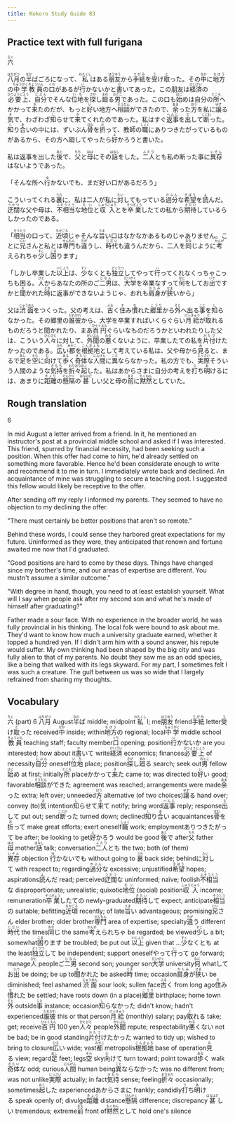 ```yaml
---
title: Kokoro Study Guide 83
---
```


## Practice text with full furigana

<p>
<ruby><rb>六</rb><rt>ろく</rt></ruby>
</p>

<p>
<ruby><rb>八月</rb><rt>はちがつ</rt></ruby>の<ruby><rb>半</rb><rt>なか</rt></ruby>ばごろになって、<ruby><rb>私</rb><rt>わたくし</rt></ruby>はある<ruby><rb>朋友</rb><rt>ほうゆう</rt></ruby>から<ruby><rb>手紙</rb><rt>てがみ</rt></ruby>を<ruby><rb>受</rb><rt>う</rt></ruby>け<ruby><rb>取</rb><rt>と</rt></ruby>った。その<ruby><rb>中</rb><rt>なか</rt></ruby>に<ruby><rb>地方</rb><rt>ちほう</rt></ruby>の<ruby><rb>中学</rb><rt>ちゅうがく</rt></ruby><ruby><rb>教員</rb><rt>きょういん</rt></ruby>の<ruby><rb>口</rb><rt>くち</rt></ruby>があるが<ruby><rb>行</rb><rt>い</rt></ruby>かないかと<ruby><rb>書</rb><rt>か</rt></ruby>いてあった。この朋友は<ruby><rb>経済</rb><rt>けいざい</rt></ruby>の<ruby><rb>必要上</rb><rt>ひつようじょう</rt></ruby>、<ruby><rb>自分</rb><rt>じぶん</rt></ruby>でそんな<ruby><rb>位地</rb><rt>いち</rt></ruby>を<ruby><rb>探</rb><rt>さが</rt></ruby>し<ruby><rb>廻</rb><rt>まわ</rt></ruby>る<ruby><rb>男</rb><rt>おとこ</rt></ruby>であった。この口も<ruby><rb>始</rb><rt>はじ</rt></ruby>めは自分の<ruby><rb>所</rb><rt>ところ</rt></ruby>へかかって<ruby><rb>来</rb><rt>き</rt></ruby>たのだが、もっと<ruby><rb>好</rb><rt>い</rt></ruby>い地方へ<ruby><rb>相談</rb><rt>そうだん</rt></ruby>ができたので、<ruby><rb>余</rb><rt>あま</rt></ruby>った<ruby><rb>方</rb><rt>ほう</rt></ruby>を私に<ruby><rb>譲</rb><rt>ゆず</rt></ruby>る<ruby><rb>気</rb><rt>き</rt></ruby>で、わざわざ<ruby><rb>知</rb><rt>し</rt></ruby>らせて<ruby><rb>来</rb><rt>き</rt></ruby>てくれたのであった。私はすぐ<ruby><rb>返事</rb><rt>へんじ</rt></ruby>を<ruby><rb>出</rb><rt>だ</rt></ruby>して<ruby><rb>断</rb><rt>ことわ</rt></ruby>った。<ruby><rb>知</rb><rt>し</rt></ruby>り<ruby><rb>合</rb><rt>あ</rt></ruby>いの中には、ずいぶん<ruby><rb>骨</rb><rt>ほね</rt></ruby>を<ruby><rb>折</rb><rt>お</rt></ruby>って、教師の<ruby><rb>職</rb><rt>しょく</rt></ruby>にありつきたがっているものがあるから、その方へ廻してやったら<ruby><rb>好</rb><rt>よ</rt></ruby>かろうと書いた。
</p>

<p>
私は返事を出した<ruby><rb>後</rb><rt>あと</rt></ruby>で、<ruby><rb>父</rb><rt>ちち</rt></ruby>と<ruby><rb>母</rb><rt>はは</rt></ruby>にその<ruby><rb>話</rb><rt>はなし</rt></ruby>をした。<ruby><rb>二人</rb><rt>ふたり</rt></ruby>とも私の断った事に<ruby><rb>異存</rb><rt>いぞん</rt></ruby>はないようであった。
</p>

<p>
「そんな所へ<ruby><rb>行</rb><rt>ゆ</rt></ruby>かないでも、まだ好い口があるだろう」
</p>

<p>
こういってくれる<ruby><rb>裏</rb><rt>うら</rt></ruby>に、私は二人が私に<ruby><rb>対</rb><rt>たい</rt></ruby>してもっている<ruby><rb>過分</rb><rt>かぶん</rt></ruby>な<ruby><rb>希望</rb><rt>きぼう</rt></ruby>を<ruby><rb>読</rb><rt>よ</rt></ruby>んだ。<ruby><rb>迂闊</rb><rt>うかつ</rt></ruby>な父や母は、<ruby><rb>不相当</rb><rt>ふそうとう</rt></ruby>な<ruby><rb>地位</rb><rt>ちい</rt></ruby>と<ruby><rb>収入</rb><rt>しゅうにゅう</rt></ruby>とを<ruby><rb>卒業</rb><rt>そつぎょう</rt></ruby>したての私から<ruby><rb>期待</rb><rt>きたい</rt></ruby>しているらしかったのである。
</p>

<p>
「<ruby><rb>相当</rb><rt>そうとう</rt></ruby>の口って、<ruby><rb>近頃</rb><rt>ちかごろ</rt></ruby>じゃそんな<ruby><rb>旨</rb><rt>うま</rt></ruby>い口はなかなかあるものじゃありません。ことに<ruby><rb>兄</rb><rt>にい</rt></ruby>さんと私とは<ruby><rb>専門</rb><rt>せんもん</rt></ruby>も<ruby><rb>違</rb><rt>ちが</rt></ruby>うし、<ruby><rb>時代</rb><rt>じだい</rt></ruby>も違うんだから、二人を<ruby><rb>同</rb><rt>おな</rt></ruby>じように<ruby><rb>考</rb><rt>かんが</rt></ruby>えられちゃ<ruby><rb>少</rb><rt>すこ</rt></ruby>し<ruby><rb>困</rb><rt>こま</rt></ruby>ります」
</p>

<p>
「しかし卒業した<ruby><rb>以上</rb><rt>いじょう</rt></ruby>は、<ruby><rb>少</rb><rt>すく</rt></ruby>なくとも<ruby><rb>独立</rb><rt>どくりつ</rt></ruby>してやって<ruby><rb>行</rb><rt>い</rt></ruby>ってくれなくっちゃこっちも困る。<ruby><rb>人</rb><rt>ひと</rt></ruby>からあなたの所のご<ruby><rb>二男</rb><rt>じなん</rt></ruby>は、<ruby><rb>大学</rb><rt>だいがく</rt></ruby>を卒業なすって<ruby><rb>何</rb><rt>なに</rt></ruby>をしてお<ruby><rb>出</rb><rt>いで</rt></ruby>ですかと<ruby><rb>聞</rb><rt>き</rt></ruby>かれた<ruby><rb>時</rb><rt>とき</rt></ruby>に返事ができないようじゃ、おれも<ruby><rb>肩身</rb><rt>かたみ</rt></ruby>が<ruby><rb>狭</rb><rt>せま</rt></ruby>いから」
</p>

<p>
父は<ruby><rb>渋面</rb><rt>じゅうめん</rt></ruby>をつくった。父の考えは、<ruby><rb>古</rb><rt>ふる</rt></ruby>く<ruby><rb>住</rb><rt>す</rt></ruby>み<ruby><rb>慣</rb><rt>な</rt></ruby>れた<ruby><rb>郷里</rb><rt>こうり</rt></ruby>から<ruby><rb>外</rb><rt>そと</rt></ruby>へ出る<ruby><rb>事</rb><rt>こと</rt></ruby>を<ruby><rb>知</rb><rt>し</rt></ruby>らなかった。その郷里の<ruby><rb>誰彼</rb><rt>だれかれ</rt></ruby>から、大学を卒業すればいくらぐらい<ruby><rb>月給</rb><rt>げっきゅう</rt></ruby>が<ruby><rb>取</rb><rt>と</rt></ruby>れるものだろうと聞かれたり、まあ<ruby><rb>百円</rb><rt>ひゃくえん</rt></ruby>ぐらいなものだろうかといわれたりした父は、こういう<ruby><rb>人々</rb><rt>ひとびと</rt></ruby>に対して、<ruby><rb>外聞</rb><rt>がいぶん</rt></ruby>の<ruby><rb>悪</rb><rt>わる</rt></ruby>くないように、卒業したての私を<ruby><rb>片付</rb><rt>かたづ</rt></ruby>けたかったのである。<ruby><rb>広</rb><rt>ひろ</rt></ruby>い<ruby><rb>都</rb><rt>みやこ</rt></ruby>を<ruby><rb>根拠地</rb><rt>こんきょち</rt></ruby>として考えている私は、父や母から<ruby><rb>見</rb><rt>み</rt></ruby>ると、まるで<ruby><rb>足</rb><rt>あし</rt></ruby>を<ruby><rb>空</rb><rt>そら</rt></ruby>に<ruby><rb>向</rb><rt>む</rt></ruby>けて<ruby><rb>歩</rb><rt>ある</rt></ruby>く<ruby><rb>奇体</rb><rt>きたい</rt></ruby>な<ruby><rb>人間</rb><rt>にんげん</rt></ruby>に<ruby><rb>異</rb><rt>こと</rt></ruby>ならなかった。私の方でも、<ruby><rb>実際</rb><rt>じっさい</rt></ruby>そういう人間のような<ruby><rb>気持</rb><rt>きもち</rt></ruby>を<ruby><rb>折々</rb><rt>おりおり</rt></ruby><ruby><rb>起</rb><rt>おこ</rt></ruby>した。私はあからさまに自分の考えを<ruby><rb>打</rb><rt>う</rt></ruby>ち<ruby><rb>明</rb><rt>あ</rt></ruby>けるには、あまりに<ruby><rb>距離</rb><rt>きょり</rt></ruby>の<ruby><rb>懸隔</rb><rt>けんかく</rt></ruby>の<ruby><rb>甚</rb><rt>はなはだ</rt></ruby>しい父と母の<ruby><rb>前</rb><rt>まえ</rt></ruby>に<ruby><rb>黙然</rb><rt>もくねん</rt></ruby>としていた。
</p>


## Rough translation

6

In mid August a letter arrived from a friend. In it, he mentioned an instructor's post at a provincial middle school and asked if I was interested. This friend, spurred by financial necessity, had been seeking such a position. When this offer had come to him, he'd already settled on something more favorable. Hence he'd been considerate enough to write and recommend it to me in turn. I immediately wrote back and declined. An acquaintance of mine was struggling to secure a teaching post. I suggested this fellow would likely be receptive to the offer.

After sending off my reply I informed my parents. They seemed to have no objection to my declining the offer.

"There must certainly be better positions that aren't so remote."

Behind these words, I could sense they harbored great expectations for my future. Uninformed as they were, they anticipated that renown and fortune awaited me now that I'd graduated.

"Good positions are hard to come by these days. Things have changed since my brother's time, and our areas of expertise are different. You mustn't assume a similar outcome."

"With degree in hand, though, you need to at least establish yourself. What will I say when people ask after my second son and what he's made of himself after graduating?"

Father made a sour face. With no experience in the broader world, he was fully provincial in his thinking. The local folk were bound to ask about me. They'd want to know how much a university graduate earned, whether it topped a hundred yen. If I didn't arm him with a sound answer, his repute would suffer. My own thinking had been shaped by the big city and was fully alien to that of my parents. No doubt they saw me as an odd species, like a being that walked with its legs skyward. For my part, I sometimes felt I was such a creature. The gulf between us was so wide that I largely refrained from sharing my thoughts. 


## Vocabulary

<p>
<span class="vocabstudy"><ruby><rb>六</rb><rt>ろく</rt></ruby>&nbsp;(part) 6</span>
<span class="vocabstudy"><ruby><rb>八月</rb><rt>はちがつ</rt></ruby>&nbsp;August</span><span class="vocabstudy"><ruby><rb>半</rb><rt>なか</rt></ruby>ば&nbsp;middle; midpoint</span><span class="vocabstudy"><ruby><rb>私</rb><rt>わたくし</rt></ruby>&nbsp;I; me</span><span class="vocabstudy"><ruby><rb>朋友</rb><rt>ほうゆう</rt></ruby>&nbsp;friend</span><span class="vocabstudy"><ruby><rb>手紙</rb><rt>てがみ</rt></ruby>&nbsp;letter</span><span class="vocabstudy"><ruby><rb>受</rb><rt>う</rt></ruby>け<ruby><rb>取</rb><rt>と</rt></ruby>った&nbsp;received</span><span class="vocabstudy"><ruby><rb>中</rb><rt>なか</rt></ruby>&nbsp;inside; within</span><span class="vocabstudy"><ruby><rb>地方</rb><rt>ちほう</rt></ruby>の&nbsp;regional; local</span><span class="vocabstudy"><ruby><rb>中学</rb><rt>ちゅうがく</rt></ruby>&nbsp;middle school</span><span class="vocabstudy"><ruby><rb>教員</rb><rt>きょういん</rt></ruby>&nbsp;teaching staff; faculty member</span><span class="vocabstudy"><ruby><rb>口</rb><rt>くち</rt></ruby>&nbsp;opening; position</span><span class="vocabstudy"><ruby><rb>行</rb><rt>い</rt></ruby>かないか&nbsp;are you interested; how about it</span><span class="vocabstudy"><ruby><rb>書</rb><rt>か</rt></ruby>いて&nbsp;write</span><span class="vocabstudy"><ruby><rb>経済</rb><rt>けいざい</rt></ruby>&nbsp;economics; finances</span><span class="vocabstudy"><ruby><rb>必要上</rb><rt>ひつようじょう</rt></ruby>&nbsp;of necessity</span><span class="vocabstudy"><ruby><rb>自分</rb><rt>じぶん</rt></ruby>&nbsp;oneself</span><span class="vocabstudy"><ruby><rb>位地</rb><rt>いち</rt></ruby>&nbsp;place; position</span><span class="vocabstudy"><ruby><rb>探</rb><rt>さが</rt></ruby>し<ruby><rb>廻</rb><rt>まわ</rt></ruby>る&nbsp;search; seek out</span><span class="vocabstudy"><ruby><rb>男</rb><rt>おとこ</rt></ruby>&nbsp;fellow</span><span class="vocabstudy"><ruby><rb>始</rb><rt>はじ</rt></ruby>め&nbsp;at first; initially</span><span class="vocabstudy"><ruby><rb>所</rb><rt>ところ</rt></ruby>&nbsp;place</span><span class="vocabstudy">かかって<ruby><rb>来</rb><rt>き</rt></ruby>た&nbsp;came to; was directed to</span><span class="vocabstudy"><ruby><rb>好</rb><rt>い</rt></ruby>い&nbsp;good; favorable</span><span class="vocabstudy"><ruby><rb>相談</rb><rt>そうだん</rt></ruby>ができた&nbsp;agreement was reached; arrangements were made</span><span class="vocabstudy"><ruby><rb>余</rb><rt>あま</rt></ruby>った&nbsp;extra; left over; unneeded</span><span class="vocabstudy"><ruby><rb>方</rb><rt>ほう</rt></ruby>&nbsp;alternative (of two choices)</span><span class="vocabstudy"><ruby><rb>譲</rb><rt>ゆず</rt></ruby>る&nbsp;hand over; convey (to)</span><span class="vocabstudy"><ruby><rb>気</rb><rt>き</rt></ruby>&nbsp;intention</span><span class="vocabstudy"><ruby><rb>知</rb><rt>し</rt></ruby>らせて<ruby><rb>来</rb><rt>き</rt></ruby>て&nbsp;notify; bring word</span><span class="vocabstudy"><ruby><rb>返事</rb><rt>へんじ</rt></ruby>&nbsp;reply; response</span><span class="vocabstudy"><ruby><rb>出</rb><rt>だ</rt></ruby>して&nbsp;put out; send</span><span class="vocabstudy"><ruby><rb>断</rb><rt>ことわ</rt></ruby>った&nbsp;turned down; declined</span><span class="vocabstudy"><ruby><rb>知</rb><rt>し</rt></ruby>り<ruby><rb>合</rb><rt>あ</rt></ruby>い&nbsp;acquaintances</span><span class="vocabstudy"><ruby><rb>骨</rb><rt>ほね</rt></ruby>を<ruby><rb>折</rb><rt>お</rt></ruby>って&nbsp;make great efforts; exert oneself</span><span class="vocabstudy"><ruby><rb>職</rb><rt>しょく</rt></ruby>&nbsp;work; employment</span><span class="vocabstudy">ありつきたがって&nbsp;be after; be looking to get</span><span class="vocabstudy"><ruby><rb>好</rb><rt>よ</rt></ruby>かろう&nbsp;would be good</span>
<span class="vocabstudy"><ruby><rb>後</rb><rt>あと</rt></ruby>で&nbsp;after</span><span class="vocabstudy"><ruby><rb>父</rb><rt>ちち</rt></ruby>&nbsp;father</span><span class="vocabstudy"><ruby><rb>母</rb><rt>はは</rt></ruby>&nbsp;mother</span><span class="vocabstudy"><ruby><rb>話</rb><rt>はなし</rt></ruby>&nbsp;talk; conversation</span><span class="vocabstudy"><ruby><rb>二人</rb><rt>ふたり</rt></ruby>とも&nbsp;the two; both (of them)</span><span class="vocabstudy"><ruby><rb>異存</rb><rt>いぞん</rt></ruby>&nbsp;objection</span>
<span class="vocabstudy"><ruby><rb>行</rb><rt>ゆ</rt></ruby>かないでも&nbsp;without going to</span>
<span class="vocabstudy"><ruby><rb>裏</rb><rt>うら</rt></ruby>&nbsp;back side; behind</span><span class="vocabstudy">に<ruby><rb>対</rb><rt>たい</rt></ruby>して&nbsp;with respect to; regarding</span><span class="vocabstudy"><ruby><rb>過分</rb><rt>かぶん</rt></ruby>な&nbsp;excessive; unjustified</span><span class="vocabstudy"><ruby><rb>希望</rb><rt>きぼう</rt></ruby>&nbsp;hopes; aspirations</span><span class="vocabstudy"><ruby><rb>読</rb><rt>よ</rt></ruby>んだ&nbsp;read; perceived</span><span class="vocabstudy"><ruby><rb>迂闊</rb><rt>うかつ</rt></ruby>な&nbsp;uninformed; naïve; foolish</span><span class="vocabstudy"><ruby><rb>不相当</rb><rt>ふそうとう</rt></ruby>な&nbsp;disproportionate; unrealistic; quixotic</span><span class="vocabstudy"><ruby><rb>地位</rb><rt>ちい</rt></ruby>&nbsp;(social) position</span><span class="vocabstudy"><ruby><rb>収入</rb><rt>しゅうにゅう</rt></ruby>&nbsp;income; remuneration</span><span class="vocabstudy"><ruby><rb>卒業</rb><rt>そつぎょう</rt></ruby>したての&nbsp;newly-graduated</span><span class="vocabstudy"><ruby><rb>期待</rb><rt>きたい</rt></ruby>して&nbsp;expect; anticipate</span>
<span class="vocabstudy"><ruby><rb>相当</rb><rt>そうとう</rt></ruby>の&nbsp;suitable; befitting</span><span class="vocabstudy"><ruby><rb>近頃</rb><rt>ちかごろ</rt></ruby>&nbsp;recently; of late</span><span class="vocabstudy"><ruby><rb>旨</rb><rt>うま</rt></ruby>い&nbsp;advantageous; promising</span><span class="vocabstudy"><ruby><rb>兄</rb><rt>にい</rt></ruby>さん&nbsp;elder brother; older brother</span><span class="vocabstudy"><ruby><rb>専門</rb><rt>せんもん</rt></ruby>&nbsp;area of expertise; specialty</span><span class="vocabstudy"><ruby><rb>違</rb><rt>ちが</rt></ruby>う&nbsp;different</span><span class="vocabstudy"><ruby><rb>時代</rb><rt>じだい</rt></ruby>&nbsp;the times</span><span class="vocabstudy"><ruby><rb>同</rb><rt>おな</rt></ruby>じ&nbsp;the same</span><span class="vocabstudy"><ruby><rb>考</rb><rt>かんが</rt></ruby>えられちゃ&nbsp;be regarded; be viewed</span><span class="vocabstudy"><ruby><rb>少</rb><rt>すこ</rt></ruby>し&nbsp;a bit; somewhat</span><span class="vocabstudy"><ruby><rb>困</rb><rt>こま</rt></ruby>ります&nbsp;be troubled; be put out</span>
<span class="vocabstudy"><ruby><rb>以上</rb><rt>いじょう</rt></ruby>&nbsp;given that ...</span><span class="vocabstudy"><ruby><rb>少</rb><rt>すく</rt></ruby>なくとも&nbsp;at the least</span><span class="vocabstudy"><ruby><rb>独立</rb><rt>どくりつ</rt></ruby>して&nbsp;be independent; support oneself</span><span class="vocabstudy">やって<ruby><rb>行</rb><rt>い</rt></ruby>って&nbsp;go forward; manage</span><span class="vocabstudy"><ruby><rb>人</rb><rt>ひと</rt></ruby>&nbsp;people</span><span class="vocabstudy">ご<ruby><rb>二男</rb><rt>じなん</rt></ruby>&nbsp;second son; younger son</span><span class="vocabstudy"><ruby><rb>大学</rb><rt>だいがく</rt></ruby>&nbsp;university</span><span class="vocabstudy"><ruby><rb>何</rb><rt>なに</rt></ruby>&nbsp;what</span><span class="vocabstudy">してお<ruby><rb>出</rb><rt>いで</rt></ruby>&nbsp;be doing; be up to</span><span class="vocabstudy"><ruby><rb>聞</rb><rt>き</rt></ruby>かれた&nbsp;be asked</span><span class="vocabstudy"><ruby><rb>時</rb><rt>とき</rt></ruby>&nbsp;time; occasion</span><span class="vocabstudy"><ruby><rb>肩身</rb><rt>かたみ</rt></ruby>が<ruby><rb>狭</rb><rt>せま</rt></ruby>い&nbsp;be diminished; feel ashamed</span>
<span class="vocabstudy"><ruby><rb>渋面</rb><rt>じゅうめん</rt></ruby>&nbsp;sour look; sullen face</span><span class="vocabstudy"><ruby><rb>古</rb><rt>ふる</rt></ruby>く&nbsp;from long ago</span><span class="vocabstudy"><ruby><rb>住</rb><rt>す</rt></ruby>み<ruby><rb>慣</rb><rt>な</rt></ruby>れた&nbsp;be settled; have roots down (in a place)</span><span class="vocabstudy"><ruby><rb>郷里</rb><rt>こうり</rt></ruby>&nbsp;birthplace; home town</span><span class="vocabstudy"><ruby><rb>外</rb><rt>そと</rt></ruby>&nbsp;outside</span><span class="vocabstudy"><ruby><rb>事</rb><rt>こと</rt></ruby>&nbsp;instance; occasion</span><span class="vocabstudy"><ruby><rb>知</rb><rt>し</rt></ruby>らなかった&nbsp;didn't know; hadn't experienced</span><span class="vocabstudy"><ruby><rb>誰彼</rb><rt>だれかれ</rt></ruby>&nbsp;this or that person</span><span class="vocabstudy"><ruby><rb>月給</rb><rt>げっきゅう</rt></ruby>&nbsp;(monthly) salary; pay</span><span class="vocabstudy"><ruby><rb>取</rb><rt>と</rt></ruby>れる&nbsp;take; get; receive</span><span class="vocabstudy"><ruby><rb>百円</rb><rt>ひゃくえん</rt></ruby>&nbsp;100 yen</span><span class="vocabstudy"><ruby><rb>人々</rb><rt>ひとびと</rt></ruby>&nbsp;people</span><span class="vocabstudy"><ruby><rb>外聞</rb><rt>がいぶん</rt></ruby>&nbsp;repute; respectability</span><span class="vocabstudy"><ruby><rb>悪</rb><rt>わる</rt></ruby>くない&nbsp;not be bad; be in good standing</span><span class="vocabstudy"><ruby><rb>片付</rb><rt>かたづ</rt></ruby>けたかった&nbsp;wanted to tidy up; wished to bring to closure</span><span class="vocabstudy"><ruby><rb>広</rb><rt>ひろ</rt></ruby>い&nbsp;wide; vast</span><span class="vocabstudy"><ruby><rb>都</rb><rt>みやこ</rt></ruby>&nbsp;metropolis</span><span class="vocabstudy"><ruby><rb>根拠地</rb><rt>こんきょち</rt></ruby>&nbsp;base of operation</span><span class="vocabstudy"><ruby><rb>見</rb><rt>み</rt></ruby>る&nbsp;view; regard</span><span class="vocabstudy"><ruby><rb>足</rb><rt>あし</rt></ruby>&nbsp;feet; legs</span><span class="vocabstudy"><ruby><rb>空</rb><rt>そら</rt></ruby>&nbsp;sky</span><span class="vocabstudy"><ruby><rb>向</rb><rt>む</rt></ruby>けて&nbsp;turn toward; point toward</span><span class="vocabstudy"><ruby><rb>歩</rb><rt>ある</rt></ruby>く&nbsp;walk</span><span class="vocabstudy"><ruby><rb>奇体</rb><rt>きたい</rt></ruby>な&nbsp;odd; curious</span><span class="vocabstudy"><ruby><rb>人間</rb><rt>にんげん</rt></ruby>&nbsp;human being</span><span class="vocabstudy"><ruby><rb>異</rb><rt>こと</rt></ruby>ならなかった&nbsp;was no different from; was not unlike</span><span class="vocabstudy"><ruby><rb>実際</rb><rt>じっさい</rt></ruby>&nbsp;actually; in fact</span><span class="vocabstudy"><ruby><rb>気持</rb><rt>きもち</rt></ruby>&nbsp;sense; feeling</span><span class="vocabstudy"><ruby><rb>折々</rb><rt>おりおり</rt></ruby>&nbsp;occasionally; sometimes</span><span class="vocabstudy"><ruby><rb>起</rb><rt>おこ</rt></ruby>した&nbsp;experienced</span><span class="vocabstudy">あからさまに&nbsp;frankly; candidly</span><span class="vocabstudy"><ruby><rb>打</rb><rt>う</rt></ruby>ち<ruby><rb>明</rb><rt>あ</rt></ruby>ける&nbsp;speak openly of; divulge</span><span class="vocabstudy"><ruby><rb>距離</rb><rt>きょり</rt></ruby>&nbsp;distance</span><span class="vocabstudy"><ruby><rb>懸隔</rb><rt>けんかく</rt></ruby>&nbsp;difference; discrepancy</span><span class="vocabstudy"><ruby><rb>甚</rb><rt>はなはだ</rt></ruby>しい&nbsp;tremendous; extreme</span><span class="vocabstudy"><ruby><rb>前</rb><rt>まえ</rt></ruby>&nbsp;front of</span><span class="vocabstudy"><ruby><rb>黙然</rb><rt>もくねん</rt></ruby>として&nbsp;hold one's silence</span>
</p>
